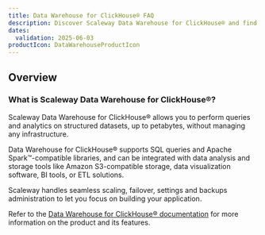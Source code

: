 ```yaml
---
title: Data Warehouse for ClickHouse® FAQ
description: Discover Scaleway Data Warehouse for ClickHouse® and find answers to general questions.
dates:
  validation: 2025-06-03
productIcon: DataWarehouseProductIcon
---
```


## Overview

### What is Scaleway Data Warehouse for ClickHouse®?

Scaleway Data Warehouse for ClickHouse® allows you to perform queries and analytics on structured datasets, up to petabytes, without managing any infrastructure.

Data Warehouse for ClickHouse® supports SQL queries and Apache Spark™-compatible libraries, and can be integrated with data analysis and storage tools like Amazon S3-compatible storage, data visualization software, BI tools, or ETL solutions.

Scaleway handles seamless scaling, failover, settings and backups administration to let you focus on building your application.

Refer to the [Data Warehouse for ClickHouse® documentation](/data-warehouse/) for more information on the product and its features.